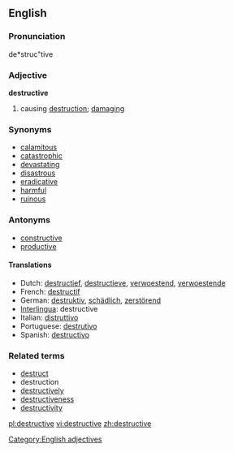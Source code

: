 ==English==

===Pronunciation===
de*struc"tive

===Adjective===
'''destructive'''

# causing [[destruction]]; [[damage|damaging]]

===Synonyms===
* [[calamitous]]
* [[catastrophic]]
* [[devastate|devastating]]
* [[disastrous]]
* [[eradicative]]
* [[harmful]]
* [[ruinous]]

===Antonyms===
* [[constructive]]
* [[productive]]

====Translations====
*Dutch: [[destructief]], [[destructieve]], [[verwoestend]], [[verwoestende]]
*French: [[destructif]]
*German: [[destruktiv]], [[schädlich]], [[zerstörend]]
*[[Interlingua]]: destructive
*Italian: [[distruttivo]]
*Portuguese: [[destrutivo]]
*Spanish: [[destructivo]]

===Related terms===
* [[destruct]]
* destruction
* [[destructively]]
* [[destructiveness]]
* [[destructivity]]

[[Category:English adjectives]]

[[pl:destructive]]
[[vi:destructive]]
[[zh:destructive]]